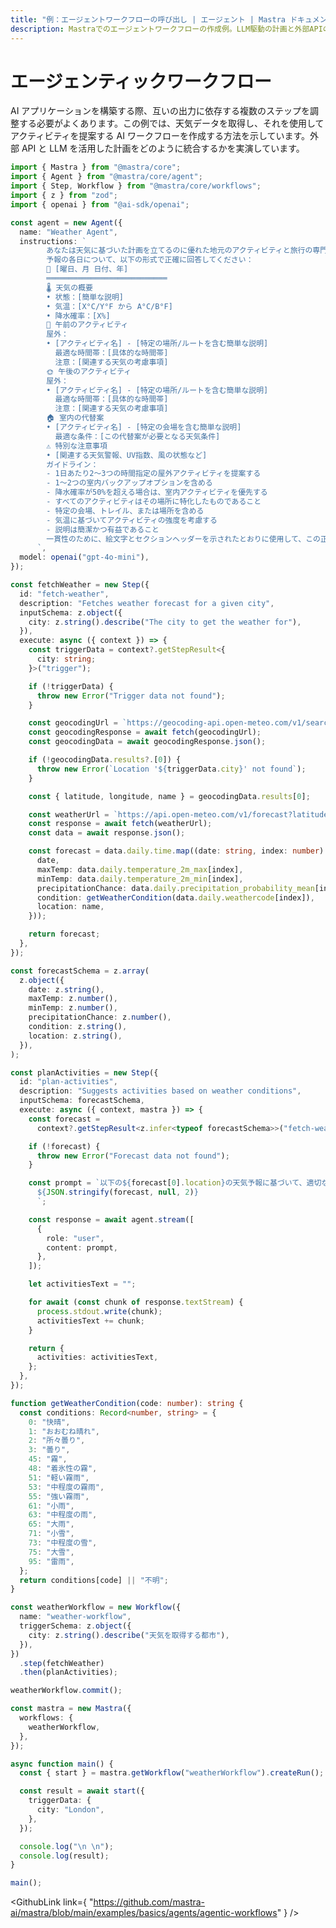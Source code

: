 ```yaml
---
title: "例：エージェントワークフローの呼び出し | エージェント | Mastra ドキュメント"
description: Mastraでのエージェントワークフローの作成例。LLM駆動の計画と外部APIの統合を示しています。
---
```



# エージェンティックワークフロー

AI アプリケーションを構築する際、互いの出力に依存する複数のステップを調整する必要がよくあります。この例では、天気データを取得し、それを使用してアクティビティを提案する AI ワークフローを作成する方法を示しています。外部 API と LLM を活用した計画をどのように統合するかを実演しています。

```ts showLineNumbers copy
import { Mastra } from "@mastra/core";
import { Agent } from "@mastra/core/agent";
import { Step, Workflow } from "@mastra/core/workflows";
import { z } from "zod";
import { openai } from "@ai-sdk/openai";

const agent = new Agent({
  name: "Weather Agent",
  instructions: `
        あなたは天気に基づいた計画を立てるのに優れた地元のアクティビティと旅行の専門家です。天気データを分析し、実用的なアクティビティの推奨事項を提供してください。
        予報の各日について、以下の形式で正確に回答してください：
        📅 [曜日、月 日付、年]
        ═══════════════════════════
        🌡️ 天気の概要
        • 状態：[簡単な説明]
        • 気温：[X°C/Y°F から A°C/B°F]
        • 降水確率：[X%]
        🌅 午前のアクティビティ
        屋外：
        • [アクティビティ名] - [特定の場所/ルートを含む簡単な説明]
          最適な時間帯：[具体的な時間帯]
          注意：[関連する天気の考慮事項]
        🌞 午後のアクティビティ
        屋外：
        • [アクティビティ名] - [特定の場所/ルートを含む簡単な説明]
          最適な時間帯：[具体的な時間帯]
          注意：[関連する天気の考慮事項]
        🏠 室内の代替案
        • [アクティビティ名] - [特定の会場を含む簡単な説明]
          最適な条件：[この代替案が必要となる天気条件]
        ⚠️ 特別な注意事項
        • [関連する天気警報、UV指数、風の状態など]
        ガイドライン：
        - 1日あたり2〜3つの時間指定の屋外アクティビティを提案する
        - 1〜2つの室内バックアップオプションを含める
        - 降水確率が50%を超える場合は、室内アクティビティを優先する
        - すべてのアクティビティはその場所に特化したものであること
        - 特定の会場、トレイル、または場所を含める
        - 気温に基づいてアクティビティの強度を考慮する
        - 説明は簡潔かつ有益であること
        一貫性のために、絵文字とセクションヘッダーを示されたとおりに使用して、この正確な書式を維持してください。
      `,
  model: openai("gpt-4o-mini"),
});

const fetchWeather = new Step({
  id: "fetch-weather",
  description: "Fetches weather forecast for a given city",
  inputSchema: z.object({
    city: z.string().describe("The city to get the weather for"),
  }),
  execute: async ({ context }) => {
    const triggerData = context?.getStepResult<{
      city: string;
    }>("trigger");

    if (!triggerData) {
      throw new Error("Trigger data not found");
    }

    const geocodingUrl = `https://geocoding-api.open-meteo.com/v1/search?name=${encodeURIComponent(triggerData.city)}&count=1`;
    const geocodingResponse = await fetch(geocodingUrl);
    const geocodingData = await geocodingResponse.json();

    if (!geocodingData.results?.[0]) {
      throw new Error(`Location '${triggerData.city}' not found`);
    }

    const { latitude, longitude, name } = geocodingData.results[0];

    const weatherUrl = `https://api.open-meteo.com/v1/forecast?latitude=${latitude}&longitude=${longitude}&daily=temperature_2m_max,temperature_2m_min,precipitation_probability_mean,weathercode&timezone=auto`;
    const response = await fetch(weatherUrl);
    const data = await response.json();

    const forecast = data.daily.time.map((date: string, index: number) => ({
      date,
      maxTemp: data.daily.temperature_2m_max[index],
      minTemp: data.daily.temperature_2m_min[index],
      precipitationChance: data.daily.precipitation_probability_mean[index],
      condition: getWeatherCondition(data.daily.weathercode[index]),
      location: name,
    }));

    return forecast;
  },
});

const forecastSchema = z.array(
  z.object({
    date: z.string(),
    maxTemp: z.number(),
    minTemp: z.number(),
    precipitationChance: z.number(),
    condition: z.string(),
    location: z.string(),
  }),
);

const planActivities = new Step({
  id: "plan-activities",
  description: "Suggests activities based on weather conditions",
  inputSchema: forecastSchema,
  execute: async ({ context, mastra }) => {
    const forecast =
      context?.getStepResult<z.infer<typeof forecastSchema>>("fetch-weather");

    if (!forecast) {
      throw new Error("Forecast data not found");
    }

    const prompt = `以下の${forecast[0].location}の天気予報に基づいて、適切なアクティビティを提案してください：
      ${JSON.stringify(forecast, null, 2)}
      `;

    const response = await agent.stream([
      {
        role: "user",
        content: prompt,
      },
    ]);

    let activitiesText = "";

    for await (const chunk of response.textStream) {
      process.stdout.write(chunk);
      activitiesText += chunk;
    }

    return {
      activities: activitiesText,
    };
  },
});

function getWeatherCondition(code: number): string {
  const conditions: Record<number, string> = {
    0: "快晴",
    1: "おおむね晴れ",
    2: "所々曇り",
    3: "曇り",
    45: "霧",
    48: "着氷性の霧",
    51: "軽い霧雨",
    53: "中程度の霧雨",
    55: "強い霧雨",
    61: "小雨",
    63: "中程度の雨",
    65: "大雨",
    71: "小雪",
    73: "中程度の雪",
    75: "大雪",
    95: "雷雨",
  };
  return conditions[code] || "不明";
}

const weatherWorkflow = new Workflow({
  name: "weather-workflow",
  triggerSchema: z.object({
    city: z.string().describe("天気を取得する都市"),
  }),
})
  .step(fetchWeather)
  .then(planActivities);

weatherWorkflow.commit();

const mastra = new Mastra({
  workflows: {
    weatherWorkflow,
  },
});

async function main() {
  const { start } = mastra.getWorkflow("weatherWorkflow").createRun();

  const result = await start({
    triggerData: {
      city: "London",
    },
  });

  console.log("\n \n");
  console.log(result);
}

main();
```

<GithubLink
  link={
    "https://github.com/mastra-ai/mastra/blob/main/examples/basics/agents/agentic-workflows"
  }
/>
